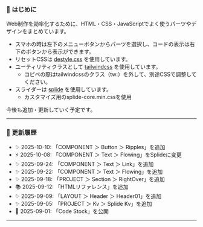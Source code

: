 ### 📖 はじめに

Web制作を効率化するために、HTML・CSS・JavaScriptでよく使うパーツやデザインをまとめています。

- スマホの時は左下のメニューボタンからパーツを選択し、コードの表示は右下のボタンから表示ができます。
- リセットCSSは <a href="https://nicolas-cusan.github.io/destyle.css/" target="_blank" rel="noopener noreferrer">destyle.css</a> を使用しています。
- ユーティリティクラスとして <a href="https://tailwindcss.com/" target="_blank" rel="noopener noreferrer">tailwindcss</a> を使用しています。
  - コピペの際はtailwindcssのクラス（tw:）を外して、別途CSSで調整してください。
- スライダーは <a href="https://ja.splidejs.com/" target="_blank" rel="noopener noreferrer">splide</a> を使用しています。
  - カスタマイズ用のsplide-core.min.cssを使用

今後も追加・更新していく予定です。

---

### 📝 更新履歴

- ✨ 2025-10-10: 「COMPONENT ＞ Button ＞ Ripples」を追加
- ⚡️ 2025-10-08: 「COMPONENT ＞ Text ＞ Flowing」をSplideに変更
- ✨ 2025-09-24: 「COMPONENT ＞ Text ＞ Link」を追加
- ✨ 2025-09-22: 「COMPONENT ＞ Text ＞ Flowing」を追加
- ✨ 2025-09-18: 「PROJECT ＞ Section ＞ RightOver」を追加
- 📚 2025-09-12: 「HTMLリファレンス」を追加
- ✨ 2025-09-09: 「LAYOUT ＞ Header ＞ Header01」を追加
- ✨ 2025-09-05: 「PROJECT ＞ Kv ＞ Splide Kv」を追加
- 🚀 2025-09-01: 「Code Stock」を公開

---

